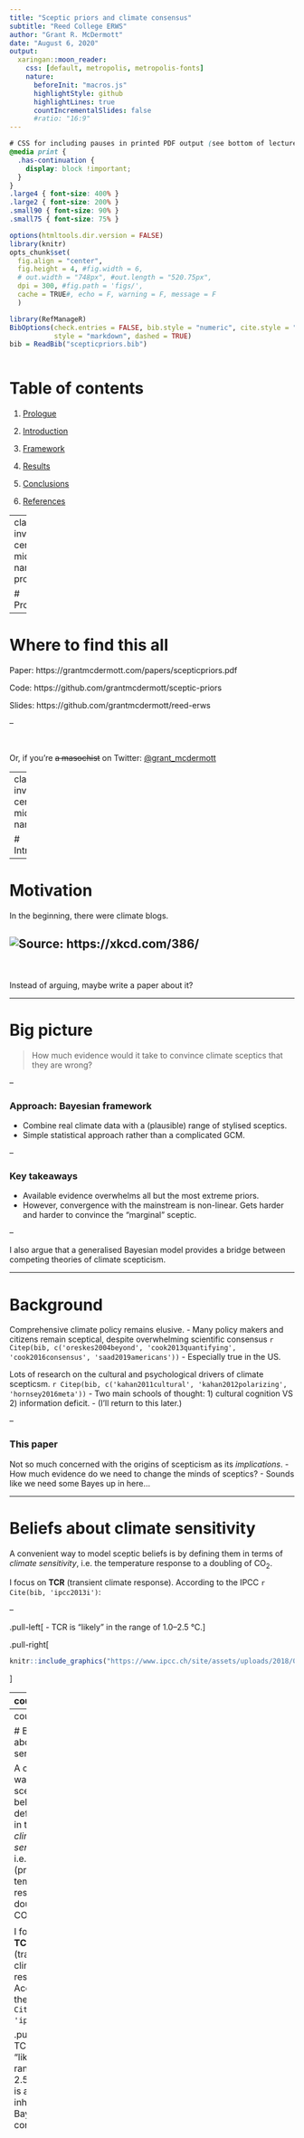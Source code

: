 ```yaml
---
title: "Sceptic priors and climate consensus"
subtitle: "Reed College ERWS"
author: "Grant R. McDermott"
date: "August 6, 2020"
output: 
  xaringan::moon_reader:
    css: [default, metropolis, metropolis-fonts]
    nature: 
      beforeInit: "macros.js"
      highlightStyle: github
      highlightLines: true
      countIncrementalSlides: false
      #ratio: "16:9"
---
```


```css
# CSS for including pauses in printed PDF output (see bottom of lecture)
@media print {
  .has-continuation {
    display: block !important;
  }
}
.large4 { font-size: 400% }
.large2 { font-size: 200% }
.small90 { font-size: 90% }
.small75 { font-size: 75% }
```

```r
options(htmltools.dir.version = FALSE)
library(knitr)
opts_chunk$set(
  fig.align = "center",  
  fig.height = 4, #fig.width = 6,
  # out.width = "748px", #out.length = "520.75px",
  dpi = 300, #fig.path = 'figs/',
  cache = TRUE#, echo = F, warning = F, message = F
  )

library(RefManageR)
BibOptions(check.entries = FALSE, bib.style = "numeric", cite.style = "numeric", 
           style = "markdown", dashed = TRUE)
bib = ReadBib("scepticpriors.bib")
```

```r
```

# Table of contents

1. [Prologue](#prologue)

2. [Introduction](#intro)

3. [Framework](#metrics)

4. [Results](#results)

5. [Conclusions](#conclusions)

6. [References](#refs)

---
class: inverse, center, middle
name: prologue

# Prologue

---

# Where to find this all

Paper: https://grantmcdermott.com/papers/scepticpriors.pdf

Code: https://github.com/grantmcdermott/sceptic-priors

Slides: https://github.com/grantmcdermott/reed-erws

--

</br>

Or, if you're ~~a masochist~~ on Twitter: [@grant_mcdermott](https://twitter.com/grant_mcdermott)

---
class: inverse, center, middle
name: intro

# Introduction

---

# Motivation

In the beginning, there were climate blogs.

![Source: https://xkcd.com/386/](https://imgs.xkcd.com/comics/duty_calls.png)
--

</br>
</br>
Instead of arguing, maybe write a paper about it?

---

# Big picture

> How much evidence would it take to convince climate sceptics that they are wrong?

--

### Approach: Bayesian framework
- Combine real climate data with a (plausible) range of stylised sceptics.
- Simple statistical approach rather than a complicated GCM.

--

### Key takeaways

- Available evidence overwhelms all but the most extreme priors.
- However, convergence with the mainstream is non-linear. Gets harder and harder to convince the "marginal" sceptic.

--

I also argue that a generalised Bayesian model provides a bridge between competing theories of climate scepticism.

---

# Background

Comprehensive climate policy remains elusive.
- Many policy makers and citizens remain sceptical, despite overwhelming scientific consensus `r Citep(bib, c('oreskes2004beyond', 'cook2013quantifying', 'cook2016consensus', 'saad2019americans'))`
- Especially true in the US.

Lots of research on the cultural and psychological drivers of climate scepticsm. `r Citep(bib, c('kahan2011cultural', 'kahan2012polarizing', 'hornsey2016meta'))`
- Two main schools of thought: 1) cultural cognition VS 2) information deficit.
- (I'll return to this later.)

--

### This paper

Not so much concerned with the origins of scepticism as its _implications_.
- How much evidence do we need to change the minds of sceptics?
- Sounds like we need some Bayes up in here...

---

# Beliefs about climate sensitivity

A convenient way to model sceptic beliefs is by defining them in terms of _climate sensitivity_, i.e. the temperature response to a doubling of CO<sub>2</sub>.

I focus on **TCR** (transient climate response). According to the IPCC `r Cite(bib, 'ipcc2013i')`: 

--

.pull-left[
- TCR is "likely" in the range of 1.0–2.5 °C.
]

.pull-right[
```r
knitr::include_graphics("https://www.ipcc.ch/site/assets/uploads/2018/02/FigTS_TFE.6-2-687x1024.jpg")
```
]

---
count: false

# Beliefs about climate sensitivity

A convenient way to model sceptic beliefs is by defining them in terms of _climate sensitivity_, i.e. the (probabilistic) temperature response to a doubling of CO<sub>2</sub>.

I focus on **TCR** (transient climate response). According to the IPCC `r Cite(bib, 'ipcc2013i')`: 


.pull-left[
- TCR is "likely" in the range of 1.0–2.5 °C.
- TCR is an inherently Bayesian concept.
]

.pull-right[
> *"[T]he probabilistic estimates available in the literature for[...] TCR have all been based, implicitly or explicitly, on adopting a Bayesian approach and therefore, even if it is not explicitly stated, involve using some kind of prior information."* (p. 922)
]

---
count: false

# Beliefs about climate sensitivity

A convenient way to model sceptic beliefs is by defining them in terms of _climate sensitivity_, i.e. the (probabilistic) temperature response to a doubling of CO<sub>2</sub>.

I focus on **TCR** (transient climate response). According to the IPCC `r Cite(bib, 'ipcc2013i')`: 


.pull-left[
- TCR is "likely" in the range of 1.0–2.5 °C.
- TCR is an inherently Bayesian concept.
]

</br></br></br></br></br></br></br></br></br></br>


<b>_tl;dr_</b> Sceptic beliefs can be presented as a distributions of TCR. Any "learning" about the true value of TCR will be constrained by someone's initial beliefs.

---

# Previous literature

Main differences from previous work stems from a combination of:

--

### 1. Explicit focus on climate sceptics
- Although, I'll also use a "noninformative" prior to construct a reference TCR distribution.
- Related: `r Cite(bib, c('kelly1999learning', 'wijnbergen2015skeptics', 'kiseleva2016heterogeneous'))`, etc.

--

### 2. Use of Bayesian time-series regression
- Much research on the non-stationarity of climate data (😢), but recent work convincingly argues that these are best described as trend-stationary processes with common structural breaks (😃).
- Related: `r Cite(bib, c('gay2009global', 'estrada2013statistically', 'tol1998bayes'))`, etc.

---
class: inverse, center, middle
name: metrics

# Econometric framework

---

# Bayesian regression

Estimate probable value of a set of parameters $\theta$, given data $X$:

$$p(\theta|X) = \frac{p(X|\theta)p(\theta)}{p(X)}$$
--

where

- $p(\theta|X)$ is the *posterior*. ("What are the probable values of our parameters, given the data?")
- $p(X|\theta)$ is the *likelihood*. ("How likely are the data given a set of parameters?")
- $p(\theta)$ is the *prior*. ("What do know about the parameters before we see the data?")

--

The final $p(X)$ term in the denominator is the marginal probability of the data. Since this just acts as a normalisation constant (and be calculated *ad hoc*), we typically re-write as...

---

# Bayesian regression (cont.)

Estimate probable value of a set of parameters $\theta$, given data $X$:

$$p(\theta|X) \propto p(X|\theta)p(\theta)$$
</br>
> "The posterior is proportional to the likelihood times the prior"


--

</br>

Looks simple enough, but (with a few exceptions) it is impossible to solve for the posterior analytically. Fortunately, we can [solve algorithmically](https://github.com/grantmcdermott/sceptic-priors) using MCMC software (JAGS, BUGS, Stan, etc.)

--

Let's put these pieces together for the current problem.

---

# Likelihood function

Following `r Cite(bib, c('estrada2012breaks', 'tol1998bayes'))`, I model global temperatures as

$$
  GMST_t = \alpha_0 + \beta_1RF_t + \gamma_2VOLC_t + \delta_3SOI_t + \eta_4AMO_t + \epsilon_t
$$

where

- $GMST$ ~ global mean surface temperature
- $RF$ ~ radiative forcing (CO<sub>2</sub>, solar, etc.)
- $VOLC$ ~ volcanic aerosols
- $SOI$ ~ Southern Oscillation Index (i.e. ENSO)
- $AMO$ ~ Atlantic Multidecadal Oscillation
- $\epsilon_t = \phi \epsilon_{t-1} + \nu_t$ ~ AR(1) error process

$t$ runs from 1866 to 2005 (historic data) and then up to 2100 (climate scenarios).

---

# Likelihood (cont.)

$$
  GMST_t = \alpha_0 + \beta_1RF_t + \gamma_2VOLC_t + \delta_3SOI_t + \eta_4AMO_t + \epsilon_t
$$

Getting from $\beta$ to TCR is a simple matter of multiplying it by the change in forcing that results from a doubling of CO<sub>2</sub>.

$$\text{TCR} = \beta_1 \cdot F_{2\times}$$

where I use the IPCC's best estimate of $F_{2\times}=3.71 \text{ Wm}^{-2}$.

--

</br></br>
**Aside:** Have to combine both anthropogenic and natural forcings in composite $RF$ term, because defined i.t.o of same Wm<sup>2</sup> units. 
- Separating them out risks (a) severe multicollinearity or (b) model becoming unphysical... Although I still do this as a robustness check it has no effect on the main results.


---

# Priors

Define a typology of four basic sceptics, based on their beliefs about TCR. (A noninformative prior will serve as a reference case.)

![](pics/fig-1-priors.png)

---
class: inverse, center, middle
name: results

# Results

---

# TCR

![](pics/fig-1.png)
--

**Bottom line:** Only the hardcore strong denier doesn't converge after seeing all the evidence.

---

# TCR (live updating)

![](pics/fig-1-animation.gif)

--
name: gif

*Sorry, I know I didn't set the animation up carefully (fixed ratio, etc.) [Here](#recursive) is a still of the recursive estimates if you prefer.*

---

# How much evidence would it take?

![](pics/fig-3.png)
--

**Takeaway:** If you aren't convinced by the available data today, you probably won't be convinced for many years hence. (Increasingly hard to convince the marginal sceptic.)

---

# Future temps and SCC

![](pics/fig-5.png)

---

# Future temps and SCC (cont.)

![](pics/fig-s2.png)

---

# Bayes as a bridge

In the paper, I return to the _origins_ of climate scepticism.

I argue that a generalised Bayesian framework is able to accommodate competing theories about why climate scepticism exists (persists?) the first place.
- "Cultural cognition" vs "information deficit"

**Key idea:** Incorporate beliefs about source credibility &mdash; e.g. how trustworthy do I find the IPCC? &mdash; that moderates the learning effect of any new information.

---
class: inverse, center, middle
name: conclusions

# Conclusions

---

# Conclusions

### Research question

How much evidence would it take to convince climate sceptics that they are wrong?

### Framework

Bayesian model combining a range of plausible priors and actual climate data.

### Findings

1. Most subjective priors are overwhelmed by the empirical evidence for climate change.

2. However, convergence with the mainstream is a nonlinear function of prior strength. Increasingly hard to convince the marginal sceptic, so if you aren't persuaded already...

3. Bayes can provide a *lingua franca* between competing theories of climate scepticism as a social phenomenon.

---

# Thanks!

Paper: https://grantmcdermott.com/papers/scepticpriors.pdf

Code: https://github.com/grantmcdermott/sceptic-priors

Slides: https://github.com/grantmcdermott/reed-erws

---
class: inverse, center, middle
name: refs

# References

---

# References

.small75[
```r
PrintBibliography(bib, start = 1, end = 7)
```
]

---

# References (cont.)

.small75[
```r
PrintBibliography(bib, start = 8, end = 14)
```
]

---
name: recursive

# Recursive TCR estimates

```r
knitr::include_graphics("pics/fig-2.png")
```

[Go back.](#gif)


```r
pagedown::chrome_print("slides.html", output = "slides.pdf")
```